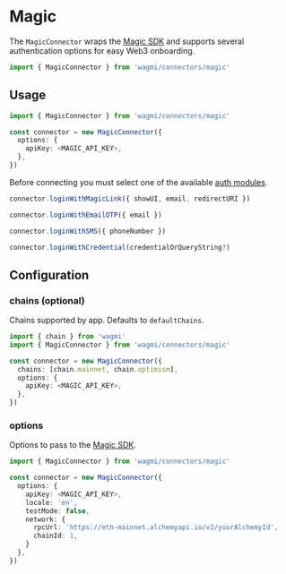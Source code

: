 # Magic

The `MagicConnector` wraps the [Magic SDK](https://magic.link/) and supports several authentication options for easy Web3 onboarding.

```ts
import { MagicConnector } from 'wagmi/connectors/magic'
```

## Usage

```ts
import { MagicConnector } from 'wagmi/connectors/magic'

const connector = new MagicConnector({
  options: {
    apiKey: <MAGIC_API_KEY>,
  },
})
```

Before connecting you must select one of the available [auth modules](https://magic.link/docs/api-reference/client-side-sdks/web#auth-module).

```ts
connector.loginWithMagicLink({ showUI, email, redirectURI })

connector.loginWithEmailOTP({ email })

connector.loginWithSMS({ phoneNumber })

connector.loginWithCredential(credentialOrQueryString?)
```

## Configuration

### chains (optional)

Chains supported by app. Defaults to `defaultChains`.

```ts {5}
import { chain } from 'wagmi'
import { MagicConnector } from 'wagmi/connectors/magic'

const connector = new MagicConnector({
  chains: [chain.mainnet, chain.optimism],
  options: {
    apiKey: <MAGIC_API_KEY>,
  },
})
```

### options

Options to pass to the [Magic SDK](https://magic.link/docs/api-reference/client-side-sdks/web).

```ts {4-12}
import { MagicConnector } from 'wagmi/connectors/magic'

const connector = new MagicConnector({
  options: {
    apiKey: <MAGIC_API_KEY>,
    locale: 'en',
    testMode: false,
    network: {
      rpcUrl: 'https://eth-mainnet.alchemyapi.io/v2/yourAlchemyId',
      chainId: 1,
    }
  },
})
```
